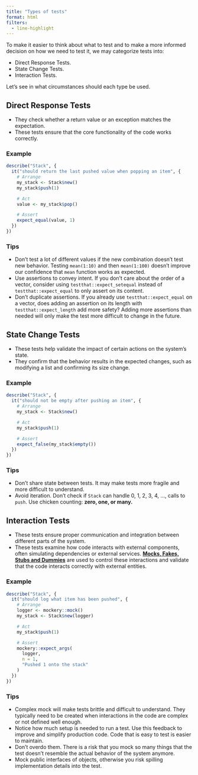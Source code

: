```yaml
---
title: "Types of tests"
format: html
filters:
  - line-highlight
---
```


To make it easier to think about what to test and to make a more informed decision on how we need to test it, we may categorize tests into:

- Direct Response Tests.
- State Change Tests.
- Interaction Tests.

Let’s see in what circumstances should each type be used.

## Direct Response Tests

- They check whether a return value or an exception matches the expectation.
- These tests ensure that the core functionality of the code works correctly.

### Example {.unnumbered}

```r
describe("Stack", {
  it("should return the last pushed value when popping an item", {
    # Arrange
    my_stack <- Stack$new()
    my_stack$push(1)

    # Act
    value <- my_stack$pop()

    # Assert
    expect_equal(value, 1)
  })
})
```

### Tips {.unnumbered}

- Don’t test a lot of different values if the new combination doesn’t test new behavior. Testing `mean(1:10)` and then `mean(1:100)` doesn’t improve our confidence that `mean` function works as expected.
- Use assertions to convey intent. If you don’t care about the order of a vector, consider using `testthat::expect_setequal` instead of `testthat::expect_equal` to only assert on its content.
- Don’t duplicate assertions. If you already use `testthat::expect_equal` on a vector, does adding an assertion on its length with `testthat::expect_length` add more safety? Adding more assertions than needed will only make the test more difficult to change in the future.

## State Change Tests

- These tests help validate the impact of certain actions on the system's state.
- They confirm that the behavior results in the expected changes, such as modifying a list and confirming its size change.

### Example {.unnumbered}

```r
describe("Stack", {
  it("should not be empty after pushing an item", {
    # Arrange
    my_stack <- Stack$new()

    # Act
    my_stack$push(1)

    # Assert
    expect_false(my_stack$empty())
  })
})
```

### Tips {.unnumbered}

- Don’t share state between tests. It may make tests more fragile and more difficult to understand.
- Avoid iteration. Don’t check if `Stack` can handle 0, 1, 2, 3, 4, …, calls to `push`. Use chicken counting: **zero, one, or many.**

## Interaction Tests

- These tests ensure proper communication and integration between different parts of the system.
- These tests examine how code interacts with external components, often simulating dependencies or external services. **[Mocks, Fakes, Stubs and Dummies](http://xunitpatterns.com/Mocks,%20Fakes,%20Stubs%20and%20Dummies.html)** are used to control these interactions and validate that the code interacts correctly with external entities.

### Example {.unnumbered}

```r
describe("Stack", {
  it("should log what item has been pushed", {
    # Arrange
    logger <- mockery::mock()
    my_stack <- Stack$new(logger)

    # Act
    my_stack$push(1)

    # Assert
    mockery::expect_args(
      logger,
      n = 1,
      "Pushed 1 onto the stack"
    )
  })
})
```

### Tips {.unnumbered}

- Complex mock will make tests brittle and difficult to understand. They typically need to be created when interactions in the code are complex or not defined well enough.
- Notice how much setup is needed to run a test. Use this feedback to improve and simplify production code. Code that is easy to test is easier to maintain.
- Don't overdo them. There is a risk that you mock so many things that the test doesn't resemble the actual behavior of the system anymore.
- Mock public interfaces of objects, otherwise you risk spilling implementation details into the test.
